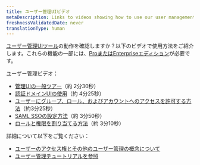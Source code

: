 ```yaml
---
title: ユーザー管理UIビデオ
metaDescription: Links to videos showing how to use our user management UI
freshnessValidatedDate: never
translationType: human
---
```


[ユーザー管理UIツール](/docs/accounts/accounts-billing/new-relic-one-user-management/user-management-ui-and-tasks#where)の動作を確認しますか？以下のビデオで使用方法をご紹介します。これらの機能の一部には、[ProまたはEnterpriseエディション](/docs/accounts/accounts-billing/new-relic-one-pricing-billing/new-relic-one-pricing-billing/#editions)が必要です。

ユーザー管理ビデオ：

* [管理UIの一般ツアー](/docs/accounts/accounts-billing/general-account-settings/intro-account-settings#video-tour)（約 2分30秒）
* [認証ドメインUIの使用](https://www.youtube.com/watch?v=Z00-KzGh2XY)（約 4分25秒）
* [ユーザーにグループ、ロール、およびアカウントへのアクセスを許可する方法](https://www.youtube.com/watch?v=dninMzr_zHc)（約3分25秒）
* [SAML SSOの設定方法](https://www.youtube.com/watch?v=uFjqCQcSo8g)（約 3分50秒）
* [ロールと権限を割り当てる方法](https://www.youtube.com/watch?v=CBa0jWINQiw)（約 3分10秒）

詳細について以下をご覧ください：

* [ユーザーのアクセス権とその他のユーザー管理の概念について](/docs/accounts/accounts-billing/new-relic-one-user-management/user-management-concepts#understand-concepts)
* [ユーザー管理チュートリアルを参照](/docs/accounts/accounts-billing/new-relic-one-user-management/tutorial-add-new-user-groups-roles-new-relic-one-user-model)